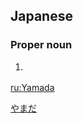 ==Japanese==
===Proper noun===
{{ja-pos|r|proper|hira=やまだ}}

# {{ja-def|山田}} {{surname|lang=ja}}

[[Category:Japanese surnames|やまだ]]

[[ru:Yamada]]